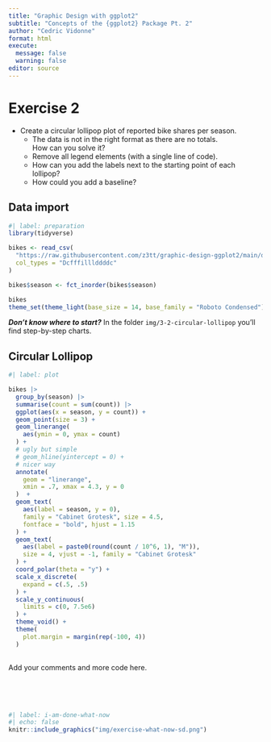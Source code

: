 ```yaml
---
title: "Graphic Design with ggplot2"
subtitle: "Concepts of the {ggplot2} Package Pt. 2"
author: "Cedric Vidonne"
format: html
execute:
  message: false
  warning: false
editor: source
---
```


# Exercise 2

-   Create a circular lollipop plot of reported bike shares per season.
    -   The data is not in the right format as there are no totals.<br>How can you solve it?
    -   Remove all legend elements (with a single line of code).
    -   How can you add the labels next to the starting point of each lollipop?
    -   How could you add a baseline?

## Data import

```r
#| label: preparation
library(tidyverse)

bikes <- read_csv(
  "https://raw.githubusercontent.com/z3tt/graphic-design-ggplot2/main/data/london-bikes-custom.csv", 
  col_types = "Dcfffilllddddc"
)

bikes$season <- fct_inorder(bikes$season)

bikes
theme_set(theme_light(base_size = 14, base_family = "Roboto Condensed"))
```

***Don't know where to start?*** In the folder `img/3-2-circular-lollipop` you'll find step-by-step charts.

## Circular Lollipop

```r
#| label: plot

bikes |> 
  group_by(season) |> 
  summarise(count = sum(count)) |> 
  ggplot(aes(x = season, y = count)) +
  geom_point(size = 3) +
  geom_linerange(
    aes(ymin = 0, ymax = count)
  ) +
  # ugly but simple
  # geom_hline(yintercept = 0) +
  # nicer way
  annotate(
    geom = "linerange",
    xmin = .7, xmax = 4.3, y = 0
  )  +
  geom_text(
    aes(label = season, y = 0),
    family = "Cabinet Grotesk", size = 4.5,
    fontface = "bold", hjust = 1.15
  ) +
  geom_text(
    aes(label = paste0(round(count / 10^6, 1), "M")),
    size = 4, vjust = -1, family = "Cabinet Grotesk"
  ) +
  coord_polar(theta = "y") +
  scale_x_discrete(
    expand = c(.5, .5)
  ) +
  scale_y_continuous(
    limits = c(0, 7.5e6)
  ) +
  theme_void() +
  theme(
    plot.margin = margin(rep(-100, 4))
  )
  


```

Add your comments and more code here.


<br><br><br>

```r
#| label: i-am-done-what-now
#| echo: false
knitr::include_graphics("img/exercise-what-now-sd.png")
```
